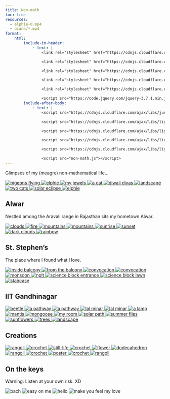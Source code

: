 ```yaml
---
title: Non-math
toc: true
resources: 
  - elphie-0.mp4
  - piano/*.mp4
format:
    html:
        include-in-header: 
            - text: | 
                <link rel="stylesheet" href="https://cdnjs.cloudflare.com/ajax/libs/justifiedGallery/3.8.1/css/justifiedGallery.min.css">

                <link rel="stylesheet" href="https://cdnjs.cloudflare.com/ajax/libs/lightgallery/2.7.2/css/lightgallery.min.css">

                <link rel="stylesheet" href="https://cdnjs.cloudflare.com/ajax/libs/lightgallery/2.7.2/css/lg-thumbnail.min.css">

                <link rel="stylesheet" href="https://cdnjs.cloudflare.com/ajax/libs/lightgallery/2.7.2/css/lg-zoom.min.css">

                <link rel="stylesheet" href="https://cdnjs.cloudflare.com/ajax/libs/lightgallery/2.7.2/css/lg-video.min.css">

                <script src="https://code.jquery.com/jquery-3.7.1.min.js"></script>
        include-after-body: 
            - text: | 
                <script src="https://cdnjs.cloudflare.com/ajax/libs/justifiedGallery/3.8.1/js/jquery.justifiedGallery.min.js"></script>

                <script src="https://cdnjs.cloudflare.com/ajax/libs/lightgallery/2.7.2/lightgallery.min.js"></script>

                <script src="https://cdnjs.cloudflare.com/ajax/libs/lightgallery/2.7.2/plugins/thumbnail/lg-thumbnail.min.js"></script>

                <script src="https://cdnjs.cloudflare.com/ajax/libs/lightgallery/2.7.2/plugins/zoom/lg-zoom.min.js"></script>

                <script src="https://cdnjs.cloudflare.com/ajax/libs/lightgallery/2.7.2/plugins/video/lg-video.min.js"></script>

                <script src="non-math.js"></script>
---
```


<p class="quote">Glimpses of my (meagre) non-mathematical life...</p>

```{=html}
  <div id="gallery-unfiled">

    <a href="pigeons-flying.jpg" data-sub-html="Clicked on a school trip">
      <img src="pigeons-flying.jpg" alt="pigeons flying">
    </a>

    <a href="elphie-5.jpg" data-sub-html="She was with me for a while, I called her <em>Elphie</em>...">
    <img src="elphie-5.jpg" alt="elphie">
    </a>
    
    <a href="my-jewels.jpg" data-sub-html="I collect beautiful things!">
      <img src="my-jewels.jpg" alt="my jewels">
    </a>

    <a href="cat-0.jpg" data-sub-html="A friendly cat I found in NIUS">
      <img src="cat-0.jpg" alt="a cat">
    </a>

    <a href="diyas.jpg" data-sub-html="About to be taken to the temple by <em>Maa</em> and <em>Amma</em>">
      <img src="diyas.jpg" alt="diwali diyas">
    </a>
    
    <a href="nice-click.jpg" data-sub-html="Clicked on a school trip">
      <img src="nice-click.jpg" alt="landscape">
    </a>
    
    <a href="cat-1.jpg" data-sub-html="My feline friends at the Delhi apartment">
      <img src="cat-1.jpg" alt="two cats">
    </a>

    <a href="solar-eclipse.jpg" data-sub-html="Solar eclipse from our Alwar home">
      <img src="solar-eclipse.jpg" alt="solar eclipse">
    </a>

    <a href="elphie-4.jpg" data-sub-html="Elphie trying to make sense of her daddy's chem books">
      <img src="elphie-4.jpg" alt="elphie">
    </a>

  </div>
```

<p></p>

## Alwar

Nestled among the Aravali range in Rajasthan sits my hometown Alwar.

```{=html}
  <div id="gallery-alwar">
    
    <a href="alwar/clouds.jpg" data-sub-html="Clouds with silver linings">
      <img src="alwar/clouds.jpg" alt="clouds">
    </a>

    <a href="alwar/fire.jpg" data-sub-html="<em>Holika dahan</em> in our community park">
      <img src="alwar/fire.jpg" alt="fire">
    </a>

    <a href="alwar/mountains-1.jpg" data-sub-html="Mountains from our roof">
      <img src="alwar/mountains-1.jpg" alt="mountains">
    </a>

    <a href="alwar/mountains-2.jpg" data-sub-html="Our neighborhood against the Aravalis">
      <img src="alwar/mountains-2.jpg" alt="mountains">
    </a>

    <a href="alwar/sunrise.jpg" data-sub-html="Sunrise from <em>Mooti Doongri</em>">
      <img src="alwar/sunrise.jpg" alt="sunrise">
    </a>

    <a href="alwar/sunset.jpg" data-sub-html="A calm sunset from our roof">
      <img src="alwar/sunset.jpg" alt="sunset">
    </a>

    <a href="alwar/dark-clouds.jpg" data-sub-html="Looks like it's gonna rain">
      <img src="alwar/dark-clouds.jpg" alt="dark clouds">
    </a>

    <a href="alwar/rainbow.jpg" data-sub-html="Rainbow after a shower">
      <img src="alwar/rainbow.jpg" alt="rainbow">
    </a>

  </div>
```


## St. Stephen's

The place where I found what I love.

```{=html}
  <div id="gallery-stephens">

    <a href="stephens/balcony-in.jpg" data-sub-html="The first floor of the main building">
      <img src="stephens/balcony-in.jpg" alt="inside balcony">
    </a>
    
    <a href="stephens/balcony-out.jpg" data-sub-html="From the balcony">
      <img src="stephens/balcony-out.jpg" alt="from the balcony">
    </a>

    <a href="stephens/convo-0.jpg" data-sub-html="The Doctor graduating me">
      <img src="stephens/convo-0.jpg" alt="convocation">
    </a>

    <a href="stephens/convo-2.jpg" data-sub-html="With my Physics dept">
      <img src="stephens/convo-2.jpg" alt="convocation">
    </a>

    <a href="stephens/monsoon.jpg" data-sub-html="The science lawns in monsoon">
      <img src="stephens/monsoon.jpg" alt="monsoon">
    </a>

    <a href="stephens/nplt.jpg" data-sub-html="Inside NPLT">
      <img src="stephens/nplt.jpg" alt="nplt">
    </a>

    <a href="stephens/science-block-entrance.jpg" data-sub-html="Canopied corridor of the Physics dept">
      <img src="stephens/science-block-entrance.jpg" alt="science block entrance">
    </a>

    <a href="stephens/science-block-lawn.jpg" data-sub-html="The science block lawns">
      <img src="stephens/science-block-lawn.jpg" alt="science block lawn">
    </a>

    <a href="stephens/staircase.jpg" data-sub-html="The staircase in the main buolding">
      <img src="stephens/staircase.jpg" alt="staircase">
    </a>

  </div>
```

## IIT Gandhinagar

```{=html}
  <div id="gallery-iitgn">

    <a href="iitgn/beetle.jpg" data-sub-html="A beetle outside AB5 study room">
      <img src="iitgn/beetle.jpg" alt="beetle">
    </a>

    <a href="iitgn/hostel-path-0.jpg" data-sub-html="A pathway through the hostel area">
      <img src="iitgn/hostel-path-0.jpg" alt="a pathway">
    </a>

    <a href="iitgn/hostel-path-1.jpg" data-sub-html="Around the hostels at night">
      <img src="iitgn/hostel-path-1.jpg" alt="a pathway">
    </a>

    <a href="iitgn/lal-minar-0.jpg" data-sub-html="<em>Lal Minar</em>">
      <img src="iitgn/lal-minar-0.jpg" alt="lal minar">
    </a>

    <a href="iitgn/lal-minar-1.jpg" data-sub-html="<em>Lal minar</em> through thorns">
      <img src="iitgn/lal-minar-1.jpg" alt="lal minar">
    </a>

    <a href="iitgn/lamp.jpg" data-sub-html="A lamp through the trees at night">
      <img src="iitgn/lamp.jpg" alt="a lamp">
    </a>

    <a href="iitgn/mantis.jpg" data-sub-html="A mantis in Firpeal">
      <img src="iitgn/mantis.jpg" alt="mantis">
    </a>

    <a href="iitgn/mongoose.jpg" data-sub-html="A mongoose in morning">
      <img src="iitgn/mongoose.jpg" alt="mongoose">
    </a>

    <a href="iitgn/room.jpg" data-sub-html="My hostel room">
      <img src="iitgn/room.jpg" alt="my room">
    </a>

    <a href="iitgn/solar-panel.jpg" data-sub-html="The solar pathway">
      <img src="iitgn/solar-panel.jpg" alt="solar path">
    </a>

    <a href="iitgn/summer-flies.jpg" data-sub-html="Tiny flies during summer">
      <img src="iitgn/summer-flies.jpg" alt="summer flies">
    </a>

    <a href="iitgn/sunflowers.jpg" data-sub-html="Sunflowers">
      <img src="iitgn/sunflowers.jpg" alt="sunflowers">
    </a>

    <a href="iitgn/trees-0.jpg" data-sub-html="Trees">
      <img src="iitgn/trees-0.jpg" alt="trees">
    </a>

    <a href="iitgn/trees-1.jpg" data-sub-html="Photgenic landscape">
      <img src="iitgn/trees-1.jpg" alt="landscape">
    </a>

  </div>
```


## Creations

```{=html}
  <div id="gallery-creations">

    <a href="creations/rangoli-2.jpg" data-sub-html="<em>Diwali ki rangoli</em>">
      <img src="creations/rangoli-2.jpg" alt="rangoli">
    </a>
    
    <a href="creations/crochet-0.jpg" data-sub-html="A crochet doily">
      <img src="creations/crochet-0.jpg" alt="crochet">
    </a>

    <a href="creations/cube.jpg" data-sub-html="From my fine arts dossier">
      <img src="creations/cube.jpg" alt="still-life">
    </a>

    <a href="creations/crochet-1.jpg" data-sub-html="Finest crochet doily I have done so far">
      <img src="creations/crochet-1.jpg" alt="crochet">
    </a>

    <a href="creations/flower.jpg" data-sub-html="From my fine arts dossier">
      <img src="creations/flower.jpg" alt="flower">
    </a>

    <a href="creations/dodecahedron.jpeg" data-sub-html="Origami dodecahedron">
      <img src="creations/dodecahedron.jpeg" alt="dodecahedron">
    </a>

    <a href="creations/rangoli-1.jpg" data-sub-html="<em>Diwali ki rangoli</em>">
      <img src="creations/rangoli-1.jpg" alt="rangoli">
    </a>

    <a href="creations/crochet-3.jpg" data-sub-html="A crochet doily">
      <img src="creations/crochet-3.jpg" alt="crochet">
    </a>

    <a href="creations/poster.jpg" data-sub-html="A poster I made in highschool">
      <img src="creations/poster.jpg" alt="poster">
    </a>

    <a href="creations/crochet-4.jpg" data-sub-html="My first crochet doily">
      <img src="creations/crochet-4.jpg" alt="crochet">
    </a>

    <a href="creations/rangoli-0.jpg" data-sub-html="<em>Diwali ki rangoli</em>">
      <img src="creations/rangoli-0.jpg" alt="rangoli">
    </a>

  </div>
```
## On the keys

Warning: Listen at your own risk. XD

```{=html}
  <div id="gallery-piano">

    <a data-src="https://vimeo.com/900953943?share=copy" data-sub-html="<em>&quot;It's young Bach, he dedicated it to his brother.&quot;</em>">
    <img src="piano/bach.jpg" alt="bach">
    </a>

    <a data-src="https://youtu.be/pE7A7hAUlBQ" data-sub-html="Easy On Me">
    <img src="piano/easy-on-me.jpg" alt="easy on me">
    </a>

    <a data-src="https://youtu.be/rjTxQOpaWOk" data-sub-html="<em>&quot;Hello, it's me&quot;">
    <img src="piano/hello.jpg" alt="hello">
    </a>

    <a data-src="https://vimeo.com/900953899?share=copy" data-sub-html="Make You Feel My Love">
    <img src="piano/make-you-feel-my-love.jpg" alt="make you feel my love">
    </a>

  </div>
```